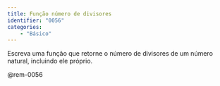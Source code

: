 ```yaml
---
title: Função número de divisores
identifier: "0056"
categories:
    - "Básico"
---
```

::: {#exr-0056}
Escreva uma função que retorne o número de divisores de um número natural, incluindo ele próprio.

@rem-0056
:::